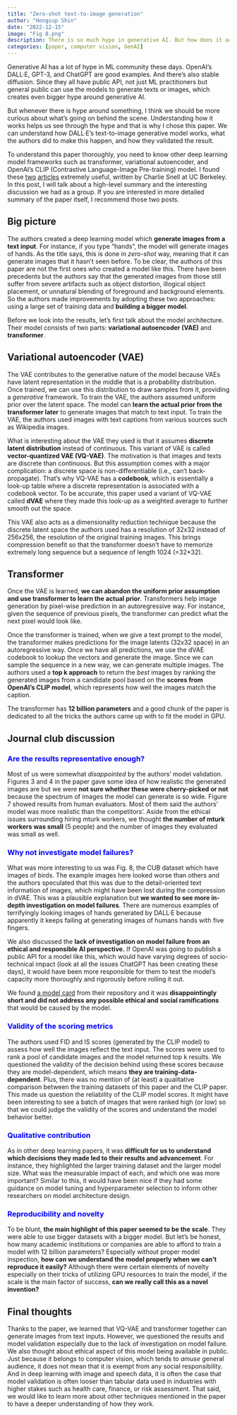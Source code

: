```yaml
---
title: "Zero-shot text-to-image generation"
author: "Hongsup Shin"
date: "2022-12-15"
image: "Fig 8.png"
description: There is so much hype in generative AI. But how does it actually work? We discuss OpenAI's DALL-E paper to understand model architecture but more importantly, whether their model validation is solid and reasonable.
categories: [paper, computer vision, GenAI]
---
```


Generative AI has a lot of hype in ML community these days. OpenAI's DALL·E, GPT-3, and ChatGPT are good examples. And there's also stable diffusion. Since they all have public API, not just ML practitioners but general public can use the models to generate texts or images, which creates even bigger hype around generative AI. 

But whenever there is hype around something, I think we should be more curious about what's going on behind the scene. Understanding how it works helps us see through the hype and that is why I chose this paper. We can understand how DALL·E's text-to-image generative model works, what the authors did to make this happen, and how they validated the result.

To understand this paper thoroughly, you need to know other deep learning model frameworks such as transformer, variational autoencoder, and OpenAI's CLIP (Contrastive Language-Image Pre-training) model. I found these [two](https://ml.berkeley.edu/blog/posts/vq-vae/) [articles](https://ml.berkeley.edu/blog/posts/dalle2/) extremely useful, written by Charlie Snell at UC Berkeley. In this post, I will talk about a high-level summary and the interesting discussion we had as a group. If you are interested in more detailed summary of the paper itself, I recommend those two posts.

## Big picture
The authors created a deep learning model which **generate images from a text input**. For instance, if you type "hands", the model will generate images of hands. As the title says, this is done in *zero-shot* way, meaning that it can generate images that it hasn't seen before. To be clear, the authors of this paper are not the first ones who created a model like this. There have been precedents but the authors say that the generated images from those still suffer from severe artifacts such as object distortion, illogical object placement, or unnatural blending of foreground and background elements. So the authors made improvements by adopting these two approaches: using a large set of training data and **building a bigger model**.

Before we look into the results, let's first talk about the model architecture. Their model consists of two parts: **variational autoencoder (VAE)** and **transformer**. 

## Variational autoencoder (VAE)
The VAE contributes to the generative nature of the model because VAEs have latent representation in the middle that is a probability distribution. Once trained, we can use this distribution to draw samples from it, providing a *generative* framework. To train the VAE, the authors assumed uniform prior over the latent space. The model can **learn the actual prior from the transformer later** to generate images that match to text input. To train the VAE, the authors used images with text captions from various sources such as Wikipedia images.

What is interesting about the VAE they used is that it assumes **discrete latent distribution** instead of continuous. This variant of VAE is called **vector-quantized VAE (VQ-VAE)**. The motivation is that images and texts are discrete than continuous. But this assumption comes with a major complication: a discrete space is non-differentiable (i.e., can't back-propagate). That's why VQ-VAE has a **codebook**, which is essentially a look-up table where a discrete representation is associated with a codebook vector. To be accurate, this paper used a variant of VQ-VAE called **dVAE** where they made this look-up as a weighted average to further smooth out the space.

This VAE also acts as a dimensionality reduction technique because the discrete latent space the authors used has a resolution of 32x32 instead of 256x256, the resolution of the original training images. This brings compression benefit so that the transformer doesn't have to memorize extremely long sequence but a sequence of length 1024 (=32*32).

## Transformer
Once the VAE is learned, **we can abandon the uniform prior assumption and use transformer to learn the actual prior**. Transformers help image generation by pixel-wise prediction in an autoregressive way. For instance, given the sequence of previous pixels, the transformer can predict what the next pixel would look like. 

Once the transformer is trained, when we give a text prompt to the model, the transformer makes predictions for the image latents (32x32 space) in an autoregressive way. Once we have all predictions, we use the dVAE codebook to lookup the vectors and generate the image. Since we can sample the sequence in a new way, we can generate multiple images. The authors used a **top k approach** to return the *best* images by ranking the generated images from a candidate pool based on the **scores from OpenAI's CLIP model**, which represents how well the images match the caption.

The transformer has **12 billion parameters** and a good chunk of the paper is dedicated to all the tricks the authors came up with to fit the model in GPU.

## Journal club discussion
### <font color="blue">Are the results representative enough?</font>
Most of us were somewhat *disappointed* by the authors' model validation. Figures 3 and 4 in the paper gave some idea of how realistic the generated images are but we were **not sure whether these were cherry-picked or not** because the spectrum of images the model can generate is so wide. Figure 7 showed results from human evaluators. Most of them said the authors' model was more realistic than the competitors'. Aside from the ethical issues surrounding hiring mturk workers, we thought **the number of mturk workers was small** (5 people) and the number of images they evaluated was small as well.

### <font color="blue">Why not investigate model failures?</font>
What was more interesting to us was Fig. 8, the CUB dataset which have images of birds. The example images here looked worse than others and the authors speculated that this was due to the detail-oriented text information of images, which might have been lost during the compression in dVAE. This was a plausible explanation but **we wanted to see more in-depth investigation on model failures**. There are numerous examples of terrifyingly looking images of hands generated by DALL·E because apparently it keeps failing at generating images of humans hands with five fingers. 

We also discussed the **lack of investigation on model failure from an ethical and responsible AI perspective.** If OpenAI was going to publish a public API for a model like this, which would have varying degrees of socio-technical impact (look at all the issues ChatGPT has been creating these days), it would have been more responsible for them to test the model's capacity more thoroughly and rigorously before rolling it out.

We found [a model card](https://github.com/openai/DALL-E/blob/master/model_card.md) from their repository and it was **disappointingly short and did not address any possible ethical and social ramifications** that would be caused by the model.

### <font color="blue">Validity of the scoring metrics</font>
The authors used FID and IS scores (generated by the CLIP model) to assess how well the images reflect the text input. The scores were used to rank a pool of candidate images and the model returned top k results. We questioned the validity of the decision behind using these scores because they are model-dependent, which means **they are training-data-dependent**. Plus, there was no mention of (at least) a qualitative comparison between the training datasets of this paper and the CLIP paper. This made us question the reliability of the CLIP model scores. It might have been interesting to see a batch of images that were ranked high (or low) so that we could judge the validity of the scores and understand the model behavior better.

### <font color="blue">Qualitative contribution</font>
As in other deep learning papers, it was **difficult for us to understand which decisions they made led to their results and advancement**. For instance, they highlighted the larger training dataset and the larger model size. What was the measurable impact of each, and which one was more important? Similar to this, it would have been nice if they had some guidance on model tuning and hyperparameter selection to inform other researchers on model architecture design.

### <font color="blue">Reproducibility and novelty</font>
To be blunt, **the main highlight of this paper seemed to be the scale**. They were able to use bigger datasets with a bigger model. But let's be honest, how many academic institutions or companies are able to afford to train a model with 12 billion parameters? Especially without proper model inspection, **how can we understand the model properly when we can't reproduce it easily?** Although there were certain elements of novelty especially on their tricks of utilizing GPU resources to train the model, if the scale is the main factor of success, **can we really call this as a novel invention?**

## Final thoughts
Thanks to the paper, we learned that VQ-VAE and transformer together can generate images from text inputs. However, we questioned the results and model validation especially due to the lack of investigation on model failure. We also thought about ethical aspect of this model being available in public. Just because it belongs to computer vision, which tends to *amuse* general audience, it does not mean that it is exempt from any social responsibility. And in deep learning with image and speech data, it is often the case that model validation is often looser than tabular data used in industries with higher stakes such as health care, finance, or risk assessment. That said, we would like to learn more about other techniques mentioned in the paper to have a deeper understanding of how they work.